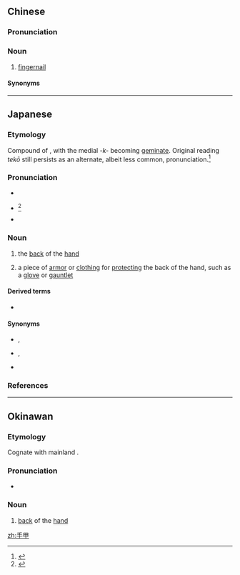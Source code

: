 ==Chinese==
{{zh-forms}}

===Pronunciation===
{{zh-pron
|m=shǒujiǎ
|c=sau2 gaap3
|cat=n
}}

===Noun===
{{zh-noun}}

# [[fingernail]]

====Synonyms====
{{zh-dial|指甲}}

----

==Japanese==
{{wikipedia|lang=ja}}
{{ja-kanjitab|手|甲}}

===Etymology===
Compound of {{compound|lang=ja|sort=てっこう|手|tr1=te|t1=hand|甲|tr2=kō|t2=shell; armor; back of the hand or foot}}, with the medial ''-k-'' becoming [[geminate]]. Original reading ''tekō'' still persists as an alternate, albeit less common, pronunciation.<ref name="KDJ">{{R:Kokugo Dai Jiten}}</ref>

===Pronunciation===
* {{l|ja|sc=Latn|湯桶読み|Yutōyomi}}
* {{ja-accent-common|n|て|っこ|う}}<ref name="NHK">{{R:NHK Hatsuon}}</ref>
* {{IPA|lang=ja|[te̞kːo̞ː]|[te̞ko̞ː]}} {{qualifier|second reading is less common}}

===Noun===
{{ja-noun|てっこう}} {{ja-altread|hira=てこう|rom=tekō}}

# {{lb|ja|sort=てっこう|anatomy}} the [[back]] of the [[hand]]
# a piece of [[armor]] or [[clothing]] for [[protect]]ing the back of the hand, such as a [[glove]] or [[gauntlet]]

====Derived terms====
* {{ja-l|手甲鉤|てっこうかぎ|tekkō kagi}}

====Synonyms====
* {{sense|anatomy}} {{ja-l|手の甲|てのこう|te no kō}}, {{ja-l|手の表面|てのひょうめん|te no hyōmen}}
* {{sense|gauntlet}} {{ja-l|籠手}}, {{ja-l|篭手|こて|kote}}
* {{sense|glove}} {{ja-l|手袋|てぶくろ|tebukuro}}

===References===
<references/>

----

==Okinawan==

===Etymology===
Cognate with mainland {{cog|ja|手甲|tr=tekkō}}.

===Pronunciation===
* {{IPA|lang=ryu|/tikkoː/}}

===Noun===
{{head|ryu|noun|hiragana|てぃっこー|romaji|tikkō}}

# [[back]] of the [[hand]]

[[zh:手甲]]